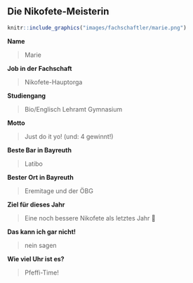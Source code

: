 ## Die Nikofete-Meisterin {#fachschaftler-fachschaftlerinnen-nikofete}

```r
knitr::include_graphics("images/fachschaftler/marie.png")
```

**Name**

> Marie

**Job in der Fachschaft**

> Nikofete-Hauptorga

**Studiengang**

> Bio/Englisch Lehramt Gymnasium

**Motto**

> Just do it yo! (und: 4 gewinnt!)

**Beste Bar in Bayreuth**

> Latibo

**Bester Ort in Bayreuth**

> Eremitage und der ÖBG

**Ziel für dieses Jahr**

> Eine noch bessere Nikofete als letztes Jahr 🥳

**Das kann ich gar nicht!**

> nein sagen 

**Wie viel Uhr ist es?**

> Pfeffi-Time!